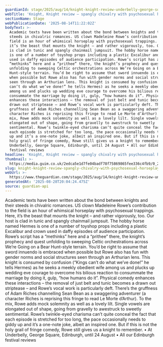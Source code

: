 ```yaml
---
guardianId: stage/2025/aug/14/knight-knight-review-underbelly-george-square-edinburgh
webTitle: 'Knight, Knight review – spangly chivalry with psychosexual horseplay'
sectionName: Stage
webPublicationDate: '2025-08-14T11:22:02Z'
bodyText: >-
  Academic texts have been written about the bond between knights and their
  steeds in chivalric romances. US clown Madeleine Rowe’s contribution to the
  field is an hour of whimsical horseplay with psychosexual trappings. Here,
  it’s the beast that mounts the knight – and rather vigorously, too. Our host
  is clad in tunic and spangly chainmail jumpsuit. The hobby horse named Hermes
  is one of a number of toyshop props including a plastic Excalibur and crown
  used in daffy episodes of audience participation. Rowe’s script has a
  “methinks” here and a “prithee” there, the knight’s prophecy and quest
  unfolding to sweeping Celtic orchestrations across We’re Going on a Bear
  Hunt-style terrain. You’d be right to assume that sword innuendo is embraced
  when possible but Rowe also has fun with gender norms and social structures
  seen through an Arthurian lens. This knight is consumed by confusion (“Kings
  can’t do what we’ve done!” he tells Hermes) as he seeks a meekly obedient wife
  among us and plucks up wedding eve courage to overcome his bilious reaction to
  consummate the marriage by doing it, gulp, “how humans do it”. Physical comedy
  enhances these interactions – the removal of just belt and tunic becomes a
  drawn out striptease – and Rowe’s vocal work is particularly deft. There’s the
  gruffness of Adam Riches channelling Sean Bean as a swaggering adventurer (a
  character Riches is reprising this fringe to read Le Morte d’Arthur). To the
  mix, Rowe adds mock solemnity as well as a lovely lilt. Single vowels are
  elongated out of shape, going from gravelly to awestruck to sweetly
  sentimental. Rowe’s twinkle-eyed charisma can’t quite conceal the fact that
  each episode is stretched for too long, the pace occasionally needs to giddy
  up and it’s a one-note joke, albeit an inspired one. But if this is not the
  holy grail of fringe comedy, Rowe still gives us a knight to remember. • At
  Underbelly, George Square, Edinburgh, until 24 August • All our Edinburgh
  festival reviews
headline: 'Knight, Knight review – spangly chivalry with psychosexual horseplay'
thumbnail: >-
  https://media.guim.co.uk/2edca5e1d7fe04badf78f75869865fee336c4fb9/0_2621_3744_2995/500.jpg
slug: knight-knight-review-spangly-chivalry-with-psychosexual-horseplay
webUrl: >-
  https://www.theguardian.com/stage/2025/aug/14/knight-knight-review-underbelly-george-square-edinburgh
generatedAt: '2025-08-28T20:04:24.475Z'
source: guardian-api
---
```

Academic texts have been written about the bond between knights and their steeds in chivalric romances. US clown Madeleine Rowe’s contribution to the field is an hour of whimsical horseplay with psychosexual trappings. Here, it’s the beast that mounts the knight – and rather vigorously, too. Our host is clad in tunic and spangly chainmail jumpsuit. The hobby horse named Hermes is one of a number of toyshop props including a plastic Excalibur and crown used in daffy episodes of audience participation. Rowe’s script has a “methinks” here and a “prithee” there, the knight’s prophecy and quest unfolding to sweeping Celtic orchestrations across We’re Going on a Bear Hunt-style terrain. You’d be right to assume that sword innuendo is embraced when possible but Rowe also has fun with gender norms and social structures seen through an Arthurian lens. This knight is consumed by confusion (“Kings can’t do what we’ve done!” he tells Hermes) as he seeks a meekly obedient wife among us and plucks up wedding eve courage to overcome his bilious reaction to consummate the marriage by doing it, gulp, “how humans do it”. Physical comedy enhances these interactions – the removal of just belt and tunic becomes a drawn out striptease – and Rowe’s vocal work is particularly deft. There’s the gruffness of Adam Riches channelling Sean Bean as a swaggering adventurer (a character Riches is reprising this fringe to read Le Morte d’Arthur). To the mix, Rowe adds mock solemnity as well as a lovely lilt. Single vowels are elongated out of shape, going from gravelly to awestruck to sweetly sentimental. Rowe’s twinkle-eyed charisma can’t quite conceal the fact that each episode is stretched for too long, the pace occasionally needs to giddy up and it’s a one-note joke, albeit an inspired one. But if this is not the holy grail of fringe comedy, Rowe still gives us a knight to remember. • At Underbelly, George Square, Edinburgh, until 24 August • All our Edinburgh festival reviews
